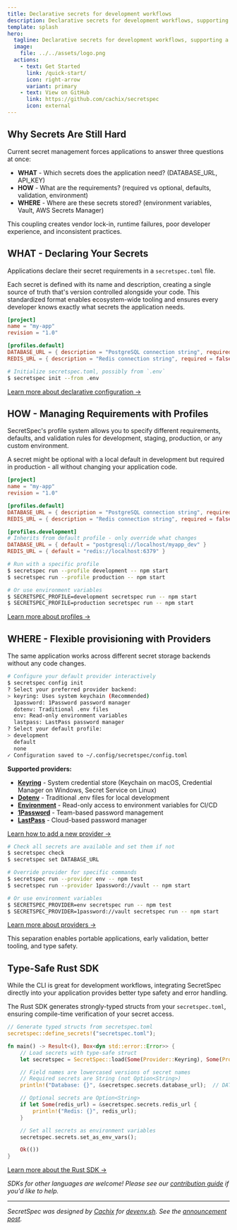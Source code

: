 ```yaml
---
title: Declarative secrets for development workflows
description: Declarative secrets for development workflows, supporting a variety of provisioning backends.
template: splash
hero:
  tagline: Declarative secrets for development workflows, supporting a variety of provisioning backends.
  image:
    file: ../../assets/logo.png
  actions:
    - text: Get Started
      link: /quick-start/
      icon: right-arrow
      variant: primary
    - text: View on GitHub
      link: https://github.com/cachix/secretspec
      icon: external
---
```



## Why Secrets Are Still Hard

Current secret management forces applications to answer three questions at once:

- **WHAT** - Which secrets does the application need? (DATABASE_URL, API_KEY)
- **HOW** - What are the requirements? (required vs optional, defaults, validation, environment)
- **WHERE** - Where are these secrets stored? (environment variables, Vault, AWS Secrets Manager)

This coupling creates vendor lock-in, runtime failures, poor developer experience, and inconsistent practices.

## WHAT - Declaring Your Secrets

Applications declare their secret requirements in a `secretspec.toml` file.

Each secret is defined with its name and description, creating a single source of truth that's version controlled alongside your code. This standardized format enables ecosystem-wide tooling and ensures every developer knows exactly what secrets the application needs.

```toml
[project]
name = "my-app"
revision = "1.0"

[profiles.default]
DATABASE_URL = { description = "PostgreSQL connection string", required = true }
REDIS_URL = { description = "Redis connection string", required = false }
```

```bash
# Initialize secretspec.toml, possibly from `.env`
$ secretspec init --from .env
```

[Learn more about declarative configuration →](/concepts/declarative/)

## HOW - Managing Requirements with Profiles

SecretSpec's profile system allows you to specify different requirements, defaults, and validation rules for development, staging, production, or any custom environment.

A secret might be optional with a local default in development but required in production - all without changing your application code.

```toml
[project]
name = "my-app"
revision = "1.0"

[profiles.default]
DATABASE_URL = { description = "PostgreSQL connection string", required = true }
REDIS_URL = { description = "Redis connection string", required = false }

[profiles.development]
# Inherits from default profile - only override what changes
DATABASE_URL = { default = "postgresql://localhost/myapp_dev" }
REDIS_URL = { default = "redis://localhost:6379" }
```

```bash
# Run with a specific profile
$ secretspec run --profile development -- npm start
$ secretspec run --profile production -- npm start

# Or use environment variables
$ SECRETSPEC_PROFILE=development secretspec run -- npm start
$ SECRETSPEC_PROFILE=production secretspec run -- npm start
```

[Learn more about profiles →](/concepts/profiles/)

## WHERE - Flexible provisioning with Providers

The same application works across different secret storage backends without any code changes.

```bash
# Configure your default provider interactively
$ secretspec config init
? Select your preferred provider backend:
> keyring: Uses system keychain (Recommended)
  1password: 1Password password manager
  dotenv: Traditional .env files
  env: Read-only environment variables
  lastpass: LastPass password manager
? Select your default profile:
> development
  default
  none
✓ Configuration saved to ~/.config/secretspec/config.toml
```

**Supported providers:**
- [**Keyring**](/providers/keyring/) - System credential store (Keychain on macOS, Credential Manager on Windows, Secret Service on Linux)
- [**Dotenv**](/providers/dotenv/) - Traditional .env files for local development
- [**Environment**](/providers/env/) - Read-only access to environment variables for CI/CD
- [**1Password**](/providers/1password/) - Team-based password management
- [**LastPass**](/providers/lastpass/) - Cloud-based password manager

[Learn how to add a new provider →](/reference/adding-providers/)

```bash
# Check all secrets are available and set them if not
$ secretspec check
$ secretspec set DATABASE_URL

# Override provider for specific commands
$ secretspec run --provider env -- npm test
$ secretspec run --provider 1password://vault -- npm start

# Or use environment variables
$ SECRETSPEC_PROVIDER=env secretspec run -- npm test
$ SECRETSPEC_PROVIDER=1password://vault secretspec run -- npm start
```

[Learn more about providers →](/concepts/providers/)

This separation enables portable applications, early validation, better tooling, and type safety.

## Type-Safe Rust SDK

While the CLI is great for development workflows, integrating SecretSpec directly into your application provides better type safety and error handling.

The Rust SDK generates strongly-typed structs from your `secretspec.toml`, ensuring compile-time verification of your secret access.

```rust
// Generate typed structs from secretspec.toml
secretspec::define_secrets!("secretspec.toml");

fn main() -> Result<(), Box<dyn std::error::Error>> {
    // Load secrets with type-safe struct
    let secretspec = SecretSpec::load(Some(Provider::Keyring), Some(Profile::Production))?;

    // Field names are lowercased versions of secret names
    // Required secrets are String (not Option<String>)
    println!("Database: {}", &secretspec.secrets.database_url);  // DATABASE_URL -> database_url

    // Optional secrets are Option<String>
    if let Some(redis_url) = &secretspec.secrets.redis_url {
        println!("Redis: {}", redis_url);
    }

    // Set all secrets as environment variables
    secretspec.secrets.set_as_env_vars();

    Ok(())
}
```

[Learn more about the Rust SDK →](/sdk/rust/)

*SDKs for other languages are welcome! Please see our [contribution guide](https://github.com/cachix/secretspec) if you'd like to help.*

---

*SecretSpec was designed by [Cachix](https://cachix.org) for [devenv.sh](https://devenv.sh). See the [announcement post](https://devenv.sh/blog/2025/01/08/secretspec).*
